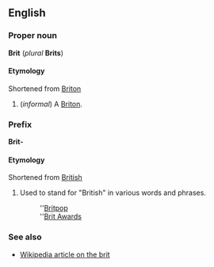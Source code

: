 ==English==
===Proper noun===
'''Brit''' (''plural'' '''Brits''')

====Etymology====
Shortened from [[Briton]]

#(''informal'') A [[Briton]].

===Prefix===
'''Brit-'''

====Etymology====
Shortened from [[British]]

#Used to stand for "British" in various words and phrases.
#:''[[Britpop]]
#:''[[w:Brit Awards|Brit Awards]]

<!--Also a noun: something to do with fish.-->

===See also===
*[[w:brit|Wikipedia article on the brit]]